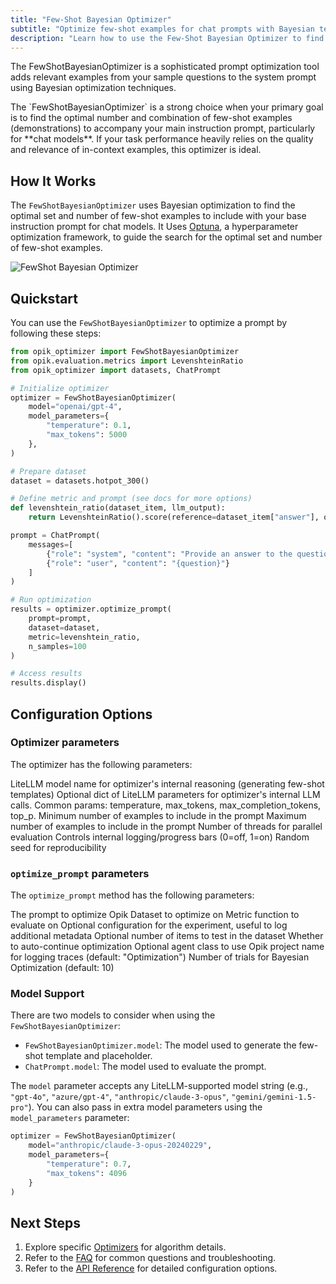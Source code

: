 ```yaml
---
title: "Few-Shot Bayesian Optimizer"
subtitle: "Optimize few-shot examples for chat prompts with Bayesian techniques."
description: "Learn how to use the Few-Shot Bayesian Optimizer to find optimal few-shot examples for your chat-based prompts using Bayesian optimization techniques."
---
```


The FewShotBayesianOptimizer is a sophisticated prompt optimization tool adds relevant examples from
your sample questions to the system prompt using Bayesian optimization techniques.

<Note>
  The `FewShotBayesianOptimizer` is a strong choice when your primary goal is to find the optimal number and
  combination of few-shot examples (demonstrations) to accompany your main instruction prompt,
  particularly for **chat models**. If your task performance heavily relies on the quality and relevance of in-context examples, this optimizer is ideal.
</Note>

## How It Works

The `FewShotBayesianOptimizer` uses Bayesian optimization to find the optimal set and number of
few-shot examples to include with your base instruction prompt for chat models. It Uses
[Optuna](https://optuna.org/), a hyperparameter optimization framework, to guide the search for the
optimal set and number of few-shot examples.

<Frame>
  <img src="/img/agent_optimization/fewshot_bayesian_optimizer.png" alt="FewShot Bayesian Optimizer" />
</Frame>

## Quickstart

You can use the `FewShotBayesianOptimizer` to optimize a prompt by following these steps:

```python maxLines=1000
from opik_optimizer import FewShotBayesianOptimizer
from opik.evaluation.metrics import LevenshteinRatio
from opik_optimizer import datasets, ChatPrompt

# Initialize optimizer
optimizer = FewShotBayesianOptimizer(
    model="openai/gpt-4",
    model_parameters={
        "temperature": 0.1,
        "max_tokens": 5000
    },
)

# Prepare dataset
dataset = datasets.hotpot_300()

# Define metric and prompt (see docs for more options)
def levenshtein_ratio(dataset_item, llm_output):
    return LevenshteinRatio().score(reference=dataset_item["answer"], output=llm_output)

prompt = ChatPrompt(
    messages=[
        {"role": "system", "content": "Provide an answer to the question."},
        {"role": "user", "content": "{question}"}
    ]
)

# Run optimization
results = optimizer.optimize_prompt(
    prompt=prompt,
    dataset=dataset,
    metric=levenshtein_ratio,
    n_samples=100
)

# Access results
results.display()
```

## Configuration Options

### Optimizer parameters

The optimizer has the following parameters:

<ParamField path="model" type="str" optional={true} default="gpt-4o">LiteLLM model name for optimizer's internal reasoning (generating few-shot templates)</ParamField>
<ParamField path="model_parameters" type="dict[str, typing.Any] | None" optional={true}>Optional dict of LiteLLM parameters for optimizer's internal LLM calls. Common params: temperature, max_tokens, max_completion_tokens, top_p.</ParamField>
<ParamField path="min_examples" type="int" optional={true} default="2">Minimum number of examples to include in the prompt</ParamField>
<ParamField path="max_examples" type="int" optional={true} default="8">Maximum number of examples to include in the prompt</ParamField>
<ParamField path="n_threads" type="int" optional={true} default="8">Number of threads for parallel evaluation</ParamField>
<ParamField path="verbose" type="int" optional={true} default="1">Controls internal logging/progress bars (0=off, 1=on)</ParamField>
<ParamField path="seed" type="int" optional={true} default="42">Random seed for reproducibility</ParamField>

### `optimize_prompt` parameters

The `optimize_prompt` method has the following parameters:

<ParamField path="prompt" type="ChatPrompt">The prompt to optimize</ParamField>
<ParamField path="dataset" type="Dataset">Opik Dataset to optimize on</ParamField>
<ParamField path="metric" type="Callable">Metric function to evaluate on</ParamField>
<ParamField path="experiment_config" type="dict | None" optional={true}>Optional configuration for the experiment, useful to log additional metadata</ParamField>
<ParamField path="n_samples" type="int | None" optional={true}>Optional number of items to test in the dataset</ParamField>
<ParamField path="auto_continue" type="bool" optional={true} default="False">Whether to auto-continue optimization</ParamField>
<ParamField path="agent_class" type="type[opik_optimizer.optimizable_agent.OptimizableAgent] | None" optional={true}>Optional agent class to use</ParamField>
<ParamField path="project_name" type="str" optional={true} default="Optimization">Opik project name for logging traces (default: "Optimization")</ParamField>
<ParamField path="max_trials" type="int" optional={true} default="10">Number of trials for Bayesian Optimization (default: 10)</ParamField>
<ParamField path="args" type="Any" />
<ParamField path="kwargs" type="Any" />


### Model Support

There are two models to consider when using the `FewShotBayesianOptimizer`:
- `FewShotBayesianOptimizer.model`: The model used to generate the few-shot template and placeholder.
- `ChatPrompt.model`: The model used to evaluate the prompt.

The `model` parameter accepts any LiteLLM-supported model string (e.g., `"gpt-4o"`, `"azure/gpt-4"`,
`"anthropic/claude-3-opus"`, `"gemini/gemini-1.5-pro"`). You can also pass in extra model parameters
using the `model_parameters` parameter:

```python
optimizer = FewShotBayesianOptimizer(
    model="anthropic/claude-3-opus-20240229",
    model_parameters={
        "temperature": 0.7,
        "max_tokens": 4096
    }
)
```

## Next Steps

1. Explore specific [Optimizers](/agent_optimization/overview#optimization-algorithms) for algorithm details.
2. Refer to the [FAQ](/agent_optimization/faq) for common questions and troubleshooting.
3. Refer to the [API Reference](/agent_optimization/api-reference) for detailed configuration options.
